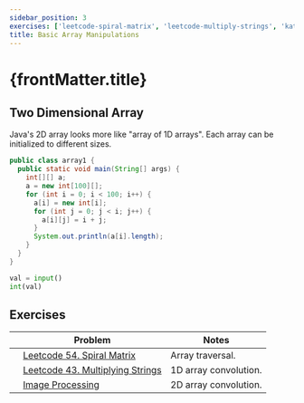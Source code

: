 ```yaml
---
sidebar_position: 3
exercises: ['leetcode-spiral-matrix', 'leetcode-multiply-strings', 'kattis-imageprocessing']
title: Basic Array Manipulations
---
```


<DisplayProgress names={frontMatter.exercises}/>

# {frontMatter.title}

## Two Dimensional Array

<Tabs groupId="programming-language">
  <TabItem value="java" label="Java">

Java's 2D array looks more like "array of 1D arrays".
Each array can be initialized to different sizes.

```java
public class array1 {
  public static void main(String[] args) {
    int[][] a;
    a = new int[100][];
    for (int i = 0; i < 100; i++) {
      a[i] = new int[i];
      for (int j = 0; j < i; j++) {
        a[i][j] = i + j;
      }
      System.out.println(a[i].length);
    }
  }
}
```

  </TabItem>
  <TabItem value="py" label="Python">

```py 
val = input()
int(val)
```

  </TabItem>
</Tabs>

## Exercises

| | Problem | Notes |
|---|---|---|
| <LocalButton name='leetcode-spiral-matrix'/> | [Leetcode 54. Spiral Matrix](https://leetcode.com/problems/spiral-matrix/description/) | Array traversal. |
| <LocalButton name='leetcode-multiply-strings'/> | [Leetcode 43. Multiplying Strings](https://leetcode.com/problems/multiply-strings/description/) | 1D array convolution. |
| <LocalButton name='kattis-imageprocessing'/> | [Image Processing](https://open.kattis.com/problems/imageprocessing) | 2D array convolution. |
